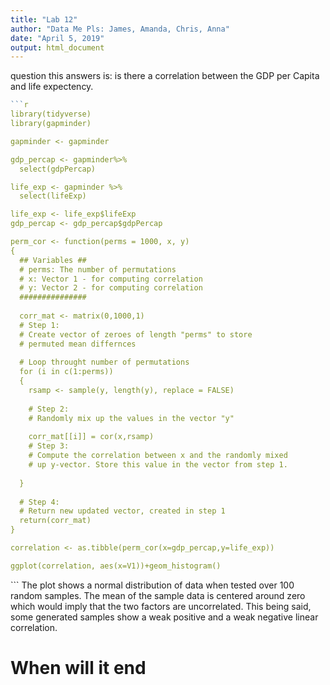 ---
title: "Lab 12"
author: "Data Me Pls: James, Amanda, Chris, Anna"
date: "April 5, 2019"
output: html_document
---

question this answers is: is there a correlation between the GDP per Capita and life expectency. 
```{r, eval=FASLE}


```{r setup, include=FALSE}



library(tidyverse)
library(gapminder)

gapminder <- gapminder

gdp_percap <- gapminder%>%
  select(gdpPercap)

life_exp <- gapminder %>%
  select(lifeExp)

life_exp <- life_exp$lifeExp
gdp_percap <- gdp_percap$gdpPercap

perm_cor <- function(perms = 1000, x, y)
{
  ## Variables ##
  # perms: The number of permutations 
  # x: Vector 1 - for computing correlation
  # y: Vector 2 - for computing correlation
  ###############
  
  corr_mat <- matrix(0,1000,1)
  # Step 1:
  # Create vector of zeroes of length "perms" to store
  # permuted mean differnces
  
  # Loop throught number of permutations
  for (i in c(1:perms))
  {
    rsamp <- sample(y, length(y), replace = FALSE)
    
    # Step 2:
    # Randomly mix up the values in the vector "y"
    
    corr_mat[[i]] = cor(x,rsamp)
    # Step 3:
    # Compute the correlation between x and the randomly mixed
    # up y-vector. Store this value in the vector from step 1.
    
  }
  
  # Step 4:
  # Return new updated vector, created in step 1
  return(corr_mat)
}

correlation <- as.tibble(perm_cor(x=gdp_percap,y=life_exp))

ggplot(correlation, aes(x=V1))+geom_histogram()
```
```
The plot shows a normal distribution of data when tested over 100 random samples. The mean of the sample data is centered around zero which would imply that the two factors are uncorrelated. This being said, some generated samples show a weak positive and a weak negative linear correlation. 

# When will it end
